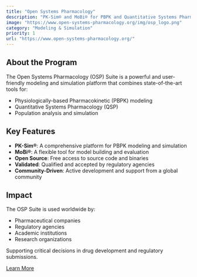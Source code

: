 ```yaml
---
title: "Open Systems Pharmacology"
description: "PK-Sim® and MoBi® for PBPK and Quantitative Systems Pharmacology - Reliable, powerful and easy-to-use modeling & simulation tools for pharmaceutical and life-sciences applications."
image: "https://www.open-systems-pharmacology.org/img/osp_logo.png"
category: "Modeling & Simulation"
priority: 1
url: "https://www.open-systems-pharmacology.org/"
---
```


## About the Program

The Open Systems Pharmacology (OSP) Suite is a powerful and user-friendly modeling and simulation platform that combines state-of-the-art tools for:

- Physiologically-based Pharmacokinetic (PBPK) modeling
- Quantitative Systems Pharmacology (QSP)
- Population analysis and simulation

## Key Features

- **PK-Sim®**: A comprehensive platform for PBPK modeling and simulation
- **MoBi®**: A flexible tool for model building and evaluation
- **Open Source**: Free access to source code and binaries
- **Validated**: Qualified and accepted by regulatory agencies
- **Community-Driven**: Active development and support from a global community

## Impact

The OSP Suite is used worldwide by:

- Pharmaceutical companies
- Regulatory agencies
- Academic institutions
- Research organizations

Supporting critical decisions in drug development and regulatory submissions.

:::{.text-center}
[Learn More](https://www.open-systems-pharmacology.org/){.btn .btn-outline-secondary}
:::

